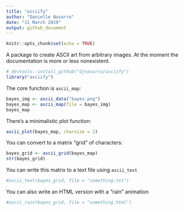 ```yaml
---
title: "asciify"
author: "Danielle Navarro"
date: "11 March 2019"
output: github_document
---
```


```r
knitr::opts_chunk$set(echo = TRUE)
```

<!--
[![Travis build status](https://travis-ci.org/djnavarro/asciify.svg?branch=master)](https://travis-ci.org/djnavarro/asciify)
-->

A package to create ASCII art from arbitrary images. At the moment the documentation is more or less nonexistent. 

```r
# devtools::install_github("djnavarro/asciify")
library("asciify")
```

The core function is `ascii_map`:

```r
bayes_img <- ascii_data("bayes.png")
bayes_map <- ascii_map(file = bayes_img)
bayes_map
```

There's a minimalistic plot function:
```r
ascii_plot(bayes_map, charsize = 2)
```

You can convert to a matrix "grid" of characters:

```r
bayes_grid <- ascii_grid(bayes_map)
str(bayes_grid)
```

You can write this matrix to a text file using `ascii_text`

```r
#ascii_text(bayes_grid, file = "something.txt")
```

You can also write an HTML version with a "rain" animation

```r
#ascii_rain(bayes_grid, file = "something.html")
```

<!--
An example of the output is 

<iframe src="bayes_rain.html" width="680px", height="450px"></iframe>
-->